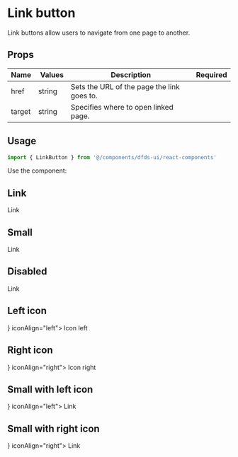 
<Meta title="Hydro UI/Buttons/LinkButton" component={LinkButton} />

# Link button

Link buttons allow users to navigate from one page to another.

## Props

| Name   |  Values |  Description                               | Required |
| ------ | ------- | ------------------------------------------ | -------- |
| href   | string  | Sets the URL of the page the link goes to. |          |
| target | string  | Specifies where to open linked page.       |          |

## Usage

```jsx
import { LinkButton } from '@/components/dfds-ui/react-components'
```

Use the component:

## Link

<Preview>
  <Story name="Primary">
    <LinkButton>Link</LinkButton>
  </Story>
</Preview>

## Small

<Preview>
  <Story name="Small">
    <LinkButton size="small">Link</LinkButton>
  </Story>
</Preview>

## Disabled

<Preview>
  <Story name="Disabled">
    <LinkButton disabled>Link</LinkButton>
  </Story>
</Preview>

## Left icon

<Preview>
  <Story name="Left icon">
    <LinkButton icon={<ChevronLeft />} iconAlign="left">
      Icon left
    </LinkButton>
  </Story>
</Preview>

## Right icon

<Preview>
  <Story name="Right icon">
    <LinkButton icon={<ChevronRight />} iconAlign="right">
      Icon right
    </LinkButton>
  </Story>
</Preview>

## Small with left icon

<Preview>
  <Story name="Small with left icon">
    <LinkButton size="small" icon={<ChevronLeft />} iconAlign="left">
      Link
    </LinkButton>
  </Story>
</Preview>

## Small with right icon

<Preview>
  <Story name="Small with right icon">
    <LinkButton size="small" icon={<ChevronRight />} iconAlign="right">
      Link
    </LinkButton>
  </Story>
</Preview>
